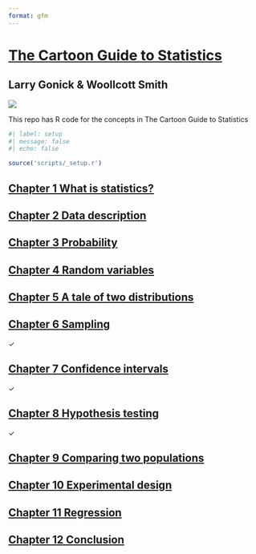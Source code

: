 ```yaml
---
format: gfm
---
```


# [The Cartoon Guide to Statistics](https://www.goodreads.com/book/show/168872.The_Cartoon_Guide_to_Statistics)

## Larry Gonick & Woollcott Smith

![](assets/book-cover.jpg)

This repo has R code for the concepts in The Cartoon Guide to Statistics

```r
#| label: setup
#| message: false
#| echo: false

source('scripts/_setup.r')
```

## [Chapter 1 What is statistics?](scripts/chapter-01-what-is-statistics.r)

## [Chapter 2 Data description](scripts/chapter-02-data-description.r)

## [Chapter 3 Probability](scripts/chapter-03-probability.r)

## [Chapter 4 Random variables](scripts/chapter-04-random-variables.r)

## [Chapter 5 A tale of two distributions](scripts/chapter-05-tale-two-distributions.r)

## [Chapter 6 Sampling](scripts/chapter-06-sampling.r)

✓

## [Chapter 7 Confidence intervals](scripts/chapter-07-confidence-intervals.r)

✓

## [Chapter 8 Hypothesis testing](scripts/chapter-08-hypothesis-testing.r)

✓

## [Chapter 9 Comparing two populations](scripts/chapter-09-comparing-two-populations.r)

## [Chapter 10 Experimental design](scripts/chapter-10-experimental-design.r)

## [Chapter 11 Regression](scripts/chapter-11-regression.r)

## [Chapter 12 Conclusion](scripts/chapter-12-conclusion.r)
